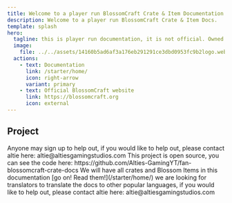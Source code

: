 ```yaml
---
title: Welcome to a player run BlossomCraft Crate & Item Documentation
description: Welcome to a player run BlossomCraft Crate & Item Docs.
template: splash
hero:
  tagline: this is player run documentation, it is not official. Owned by Altie
  image:
    file: ../../assets/14160b5ad6af3a176eb291291ce3dbd0953fc9b2logo.webp
  actions:
    - text: Documentation
      link: /starter/home/
      icon: right-arrow
      variant: primary
    - text: Official BlossomCraft website
      link: https://blossomcraft.org
      icon: external
---
```



## Project

<CardGrid stagger>
	<Card title="Player run and maintained" icon="pencil">
		Anyone may sign up to help out, if you would like to help out, please contact altie here: altie@altiesgamingstudios.com
	</Card>
	<Card title="Source" icon="add-document">
		This project is open source, you can see the code here: https://github.com/Alties-GamingYT/fan-blossomcraft-crate-docs
	</Card>
	<Card title="What is in the project?" icon="setting">
		We will have all crates and Blossom Items in this documentation
	</Card>
	<Card title="Read the docs" icon="open-book">
		[go on! Read them!](/starter/home/)
	</Card>
	<Card title="Looking for translators" icon="translate">
		we are looking for translators to translate the docs to other popular languages, if you would like to help out, please contact altie here: altie@altiesgamingstudios.com
	</Card>
</CardGrid>

